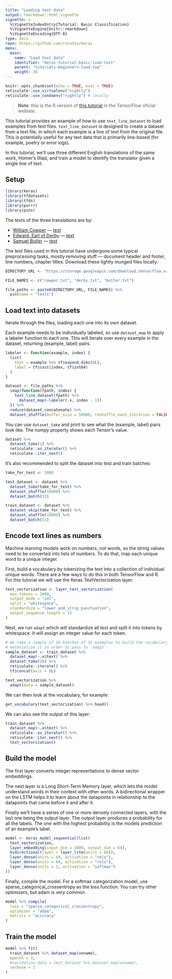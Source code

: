 ```yaml
---
title: "Loading text data"
output: rmarkdown::html_vignette
vignette: >
  %\VignetteIndexEntry{Tutorial: Basic Classification}
  %\VignetteEngine{knitr::rmarkdown}
  %\VignetteEncoding{UTF-8}
type: docs
repo: https://github.com/rstudio/keras
menu:
  main:
    name: "Load text data"
    identifier: "keras-tutorial-basic-load-text"
    parent: "tutorials-beginners-load-top"
    weight: 30
---
```


```r
knitr::opts_chunk$set(echo = TRUE, eval = TRUE)
reticulate::use_virtualenv("nightly")
reticulate::use_condaenv("nightly") # locally
```

> **Note**: this is the R version of [this tutorial](https://www.tensorflow.org/tutorials/load_data/text) in the TensorFlow oficial webiste.

This tutorial provides an example of how to use `text_line_dataset` to load examples from text files. `text_line_dataset` is designed to create a dataset from a text file, in which each example is a line of text from the original file. This is potentially useful for any text data that is primarily line-based (for example, poetry or error logs).

In this tutorial, we'll use three different English translations of the same work, Homer's Illiad, and train a model to identify the translator given a single line of text.

## Setup

```r
library(keras)
library(tfdatasets)
library(tfds)
library(purrr)
library(pins)
```

The texts of the three translations are by:

* [William Cowper](https://en.wikipedia.org/wiki/William_Cowper) — [text](https://storage.googleapis.com/download.tensorflow.org/data/illiad/cowper.txt)
* [Edward, Earl of Derby](https://en.wikipedia.org/wiki/Edward_Smith-Stanley,_14th_Earl_of_Derby) — [text](https://storage.googleapis.com/download.tensorflow.org/data/illiad/derby.txt)
* [Samuel Butler](https://en.wikipedia.org/wiki/Samuel_Butler_%28novelist%29) — [text](https://storage.googleapis.com/download.tensorflow.org/data/illiad/butler.txt)

The text files used in this tutorial have undergone some typical preprocessing tasks, mostly removing stuff — document header and footer, line numbers, chapter titles. Download these lightly munged files locally.

```r
DIRECTORY_URL <- "https://storage.googleapis.com/download.tensorflow.org/data/illiad/"

FILE_NAMES <- c("cowper.txt", "derby.txt", "butler.txt")

file_paths <- paste0(DIRECTORY_URL, FILE_NAMES) %>% 
  pin(name = "texts")
```

## Load text into datasets

Iterate through the files, loading each one into its own dataset.

Each example needs to be individually labeled, so use `dataset_map` to apply a labeler function to each one. This will iterate over every example in the dataset, returning (example, label) pairs.

```r
labeler <- function(example, index) {
  list(
    text = example %>% tf$expand_dims(0L),
    label = tf$cast(index, tf$int64)
  )
}

dataset <- file_paths %>% 
  imap(function(fpath, index) {
    text_line_dataset(fpath) %>% 
      dataset_map(~labeler(.x, index - 1))
  }) %>% 
  reduce(dataset_concatenate) %>% 
  dataset_shuffle(buffer_size = 50000, reshuffle_each_iteration = FALSE)
```

You can use `dataset_take` and print to see what the (example, label) pairs look like. The numpy property shows each Tensor's value.

```r
dataset %>% 
  dataset_take(1) %>% 
  reticulate::as_iterator() %>% 
  reticulate::iter_next()
```

It's also recommended to split the dataset into test and train batches:

```r
take_for_test <- 5000

test_dataset <- dataset %>% 
  dataset_take(take_for_test) %>% 
  dataset_shuffle(10000) %>% 
  dataset_batch(32)

train_dataset <- dataset %>% 
  dataset_skip(take_for_test) %>% 
  dataset_shuffle(10000) %>% 
  dataset_batch(32)
```


## Encode text lines as numbers

Machine learning models work on numbers, not words, so the string values need to be converted into lists of numbers. To do that, map each unique word to a unique integer.

First, build a vocabulary by tokenizing the text into a collection of individual unique words. There are a few ways to do this in both 
TensorFlow and R. For this tutorial we will use the Keras TextVectorization 
layer.

```r
text_vectorization <- layer_text_vectorization(
  max_tokens = 1000, 
  output_mode = "int",
  split = "whitespace",
  standardize = "lower_and_strip_punctuation", 
  output_sequence_length = 15
)
```

Next, we run `adapt` which will standardize all text and split it into tokens by 
whitespace. It will assign an integer value for each token.

```r
# We take a sample of 20 batches of 32 examples to build the vocabulary and 
# materialize it in order to pass to `adapt`:
sample_dataset <- train_dataset %>% 
  dataset_map(~.x$text) %>% 
  dataset_take(20) %>% 
  reticulate::iterate() %>% 
  tf$concat(axis = 0L)

text_vectorization %>% 
  adapt(data = sample_dataset)
```

We can then look at the vocabulary, for example:

```r
get_vocabulary(text_vectorization) %>% head()
```

We can also see the output of this layer:

```r
train_dataset %>% 
  dataset_map(~.x$text) %>% 
  reticulate::as_iterator() %>% 
  reticulate::iter_next() %>% 
  text_vectorization()
```

## Build the model

The first layer converts integer representations to dense vector embeddings. 

The next layer is a Long Short-Term Memory layer, which lets the model understand 
words in their context with other words. A bidirectional wrapper on the LSTM helps 
it to learn about the datapoints in relationship to the datapoints that came 
before it and after it.

Finally we'll have a series of one or more densely connected layers, with the last 
one being the output layer. The output layer produces a probability for all the
labels. The one with the highest probability is the models prediction of an example's label.

```r
model <- keras_model_sequential(list(
  text_vectorization, 
  layer_embedding(input_dim = 1000, output_dim = 64),
  bidirectional(layer = layer_lstm(units = 64)),
  layer_dense(units = 64, activation = "relu"),
  layer_dense(units = 64, activation = "relu"),
  layer_dense(units = 3, activation = "softmax")
))
```

Finally, compile the model. For a softmax categorization model, use sparse_categorical_crossentropy as the loss function. You can try other optimizers, but adam is very common.


```r
model %>% compile(
  loss = "sparse_categorical_crossentropy",
  optimizer = "adam",
  metrics = "accuracy"
)
```

## Train the model


```r
model %>% fit(
  train_dataset %>% dataset_map(unname), 
  epochs = 3, 
  #validation_data = test_dataset %>% dataset_map(unname), 
  verbose = 1
)
```



